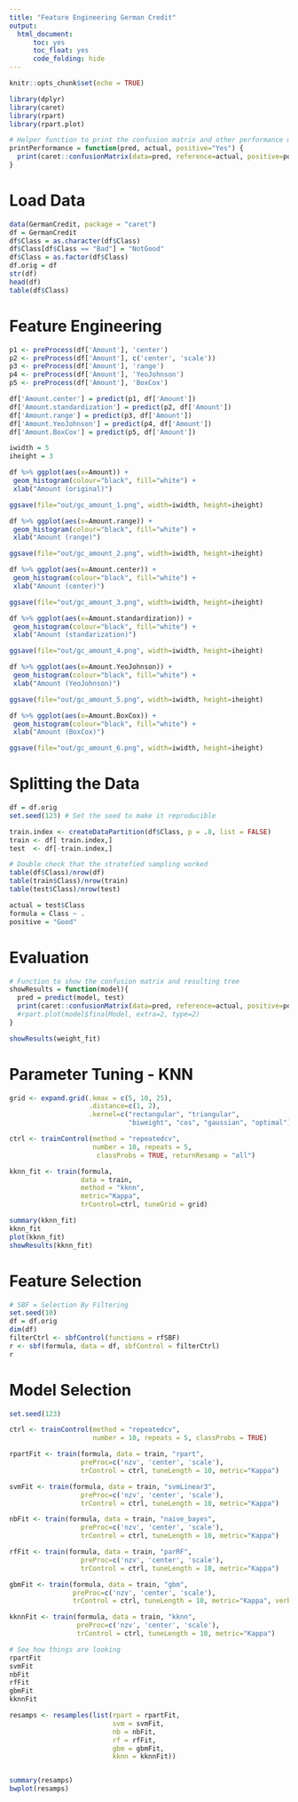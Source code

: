 ```yaml
---
title: "Feature Engineering German Credit"
output: 
  html_document:
      toc: yes
      toc_float: yes
      code_folding: hide
---
```


```r
knitr::opts_chunk$set(echo = TRUE)
```


```r
library(dplyr)
library(caret)
library(rpart)
library(rpart.plot)
```


```r
# Helper function to print the confusion matrix and other performance metrics of the models.
printPerformance = function(pred, actual, positive="Yes") {
  print(caret::confusionMatrix(data=pred, reference=actual, positive=positive, dnn=c("Predicted", "Actual")))
}
```

# Load Data

```r
data(GermanCredit, package = "caret")
df = GermanCredit
df$Class = as.character(df$Class)
df$Class[df$Class == "Bad"] = "NotGood" 
df$Class = as.factor(df$Class)
df.orig = df
str(df)
head(df)
table(df$Class)
```

# Feature Engineering

```r
p1 <- preProcess(df['Amount'], 'center')
p2 <- preProcess(df['Amount'], c('center', 'scale'))
p3 <- preProcess(df['Amount'], 'range')
p4 <- preProcess(df['Amount'], 'YeoJohnson')
p5 <- preProcess(df['Amount'], 'BoxCox')

df['Amount.center'] = predict(p1, df['Amount'])
df['Amount.standardization'] = predict(p2, df['Amount'])
df['Amount.range'] = predict(p3, df['Amount'])
df['Amount.YeoJohnson'] = predict(p4, df['Amount'])
df['Amount.BoxCox'] = predict(p5, df['Amount'])

iwidth = 5
iheight = 3

df %>% ggplot(aes(x=Amount)) + 
 geom_histogram(colour="black", fill="white") + 
 xlab("Amount (original)")

ggsave(file="out/gc_amount_1.png", width=iwidth, height=iheight)

df %>% ggplot(aes(x=Amount.range)) + 
 geom_histogram(colour="black", fill="white") + 
 xlab("Amount (range)")

ggsave(file="out/gc_amount_2.png", width=iwidth, height=iheight)

df %>% ggplot(aes(x=Amount.center)) + 
 geom_histogram(colour="black", fill="white") + 
 xlab("Amount (center)")

ggsave(file="out/gc_amount_3.png", width=iwidth, height=iheight)

df %>% ggplot(aes(x=Amount.standardization)) + 
 geom_histogram(colour="black", fill="white") + 
 xlab("Amount (standarization)")

ggsave(file="out/gc_amount_4.png", width=iwidth, height=iheight)

df %>% ggplot(aes(x=Amount.YeoJohnson)) + 
 geom_histogram(colour="black", fill="white") + 
 xlab("Amount (YeoJohnson)")

ggsave(file="out/gc_amount_5.png", width=iwidth, height=iheight)

df %>% ggplot(aes(x=Amount.BoxCox)) + 
 geom_histogram(colour="black", fill="white") + 
 xlab("Amount (BoxCox)")

ggsave(file="out/gc_amount_6.png", width=iwidth, height=iheight)

```

# Splitting the Data

```r
df = df.orig
set.seed(123) # Set the seed to make it reproducible

train.index <- createDataPartition(df$Class, p = .8, list = FALSE)
train <- df[ train.index,]
test  <- df[-train.index,]

# Double check that the stratefied sampling worked
table(df$Class)/nrow(df)
table(train$Class)/nrow(train)
table(test$Class)/nrow(test)

actual = test$Class
formula = Class ~ .
positive = "Good"
```



# Evaluation

```r
# Function to show the confusion matrix and resulting tree
showResults = function(model){
  pred = predict(model, test)
  print(caret::confusionMatrix(data=pred, reference=actual, positive=positive, dnn=c("Predicted", "Actual")))
  #rpart.plot(model$finalModel, extra=2, type=2)
}
```

```r
showResults(weight_fit)
```


# Parameter Tuning - KNN

```r
grid <- expand.grid(.kmax = c(5, 10, 25), 
                    .distance=c(1, 2), 
                    .kernel=c("rectangular", "triangular", 
                              "biweight", "cos", "gaussian", "optimal"))

ctrl <- trainControl(method = "repeatedcv", 
                     number = 10, repeats = 5, 
                      classProbs = TRUE, returnResamp = "all")

kknn_fit <- train(formula, 
                  data = train, 
                  method = "kknn", 
                  metric="Kappa", 
                  trControl=ctrl, tuneGrid = grid)

summary(kknn_fit)
kknn_fit
plot(kknn_fit)
showResults(kknn_fit)
```

# Feature Selection

```r
# SBF = Selection By Filtering
set.seed(10)
df = df.orig
dim(df)
filterCtrl <- sbfControl(functions = rfSBF)
r <- sbf(formula, data = df, sbfControl = filterCtrl)
r
```

# Model Selection

```r
set.seed(123)

ctrl <- trainControl(method = "repeatedcv", 
                     number = 10, repeats = 5, classProbs = TRUE)

rpartFit <- train(formula, data = train, "rpart",
                  preProc=c('nzv', 'center', 'scale'),
                  trControl = ctrl, tuneLength = 10, metric="Kappa")

svmFit <- train(formula, data = train, "svmLinear3",
                  preProc=c('nzv', 'center', 'scale'),
                  trControl = ctrl, tuneLength = 10, metric="Kappa")

nbFit <- train(formula, data = train, "naive_bayes",
                  preProc=c('nzv', 'center', 'scale'),
                  trControl = ctrl, tuneLength = 10, metric="Kappa")

rfFit <- train(formula, data = train, "parRF",
                  preProc=c('nzv', 'center', 'scale'),
                  trControl = ctrl, tuneLength = 10, metric="Kappa")

gbmFit <- train(formula, data = train, "gbm", 
                preProc=c('nzv', 'center', 'scale'),
                trControl = ctrl, tuneLength = 10, metric="Kappa", verbose=F)

kknnFit <- train(formula, data = train, "kknn", 
                 preProc=c('nzv', 'center', 'scale'),
                 trControl = ctrl, tuneLength = 10, metric="Kappa")

# See how things are looking
rpartFit
svmFit
nbFit
rfFit
gbmFit
kknnFit

resamps <- resamples(list(rpart = rpartFit,
                          svm = svmFit,
                          nb = nbFit,
                          rf = rfFit,
                          gbm = gbmFit,
                          kknn = kknnFit))


summary(resamps)
bwplot(resamps)
```